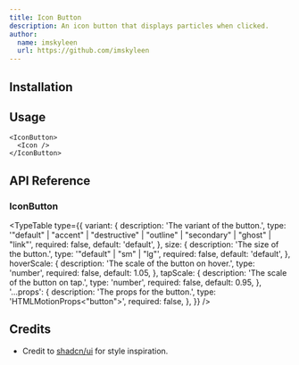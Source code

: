 ```yaml
---
title: Icon Button
description: An icon button that displays particles when clicked.
author:
  name: imskyleen
  url: https://github.com/imskyleen
---
```


<ComponentPreview name="demo-components-buttons-icon" />

## Installation

<ComponentInstallation name="components-buttons-icon" />

## Usage

```tsx
<IconButton>
  <Icon />
</IconButton>
```

## API Reference

### IconButton

<ExternalLink
  href="https://animate-ui.com/docs/primitives/buttons/button#button"
  text="Animate UI API Reference - Button Primitive"
/>

<TypeTable
  type={{
    variant: {
      description: 'The variant of the button.',
      type: '"default" | "accent" | "destructive" | "outline" | "secondary" | "ghost" | "link"',
      required: false,
      default: 'default',
    },
    size: {
      description: 'The size of the button.',
      type: '"default" | "sm" | "lg"',
      required: false,
      default: 'default',
    },
    hoverScale: {
      description: 'The scale of the button on hover.',
      type: 'number',
      required: false,
      default: 1.05,
    },
    tapScale: {
      description: 'The scale of the button on tap.',
      type: 'number',
      required: false,
      default: 0.95,
    },
    '...props': {
      description: 'The props for the button.',
      type: 'HTMLMotionProps<"button">',
      required: false,
    },
  }}
/>

## Credits

- Credit to [shadcn/ui](https://ui.shadcn.com/docs/components/button) for style inspiration.
